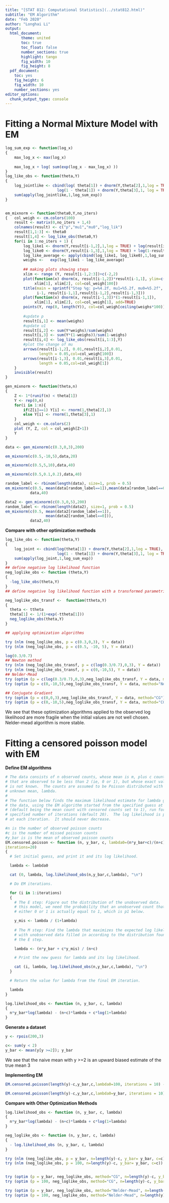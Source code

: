 ```yaml
---
title: "[STAT 812: Computational Statistics](../stat812.html)"
subtitle: "EM Algorithm"
date: "Feb 2020"
author: "Longhai Li"
output:
  html_document:
       theme: united
       toc: true
       toc_float: false
       number_sections: true
       highlight: tango
       fig_width: 10
       fig_height: 8
  pdf_document:
    toc: yes
    fig_height: 6
    fig_width: 10
    number_sections: yes
editor_options: 
  chunk_output_type: console
---
```


# Fitting a Normal Mixture Model with EM
```r
log_sum_exp <- function(log_x)
{
    max_log_x <- max(log_x)
    
    max_log_x + log( sum(exp(log_x - max_log_x) ))
}
log_like_obs <- function(theta,Y)
{
    log_jointlike <- cbind(log( theta[1]) + dnorm(Y,theta[2],1,log = TRUE),
                       log(1 - theta[1]) + dnorm(Y,theta[3],1, log = TRUE))
    sum(apply(log_jointlike,1,log_sum_exp))
}


em_mixnorm <- function(theta0,Y,no_iters)
{   col_weigh <- cm.colors(100)
    result <- matrix(0,no_iters + 1,4)
    colnames(result) <- c("p","mu1","mu0","log_lik")
    result[1,1:3] <- theta0
    result[1,4] <- log_like_obs(theta0,Y)
    for(i in 1:no_iters + 1) {
        log_like1 <- dnorm(Y,result[i-1,2],1,log = TRUE) + log(result[i-1,1])
        log_like0 <- dnorm(Y,result[i-1,3],1,log = TRUE) + log(1-result[i-1,1])
        log_like_average <- apply(cbind(log_like1, log_like0),1,log_sum_exp)
        weighs <-   exp(log_like1 - log_like_average)
        
        ## making plots showing steps
        xlim <- range (Y, result[i-1,2:3])+c(-2,2)
        plot(function(x) dnorm(x, result[i-1,2])*result[i-1,1], ylim=c(0,0.4), 
             xlim[1], xlim[2], col=col_weigh[100])
        title(main = sprintf("Step %g: p=%4.2f, mu1=%5.2f, mu0=%5.2f",
              i-1, result[i-1,1],result[i-1,2],result[i-1,3]))
        plot(function(x) dnorm(x, result[i-1,3])*(1-result[i-1,1]),
             xlim[1], xlim[2], col=col_weigh[1], add=TRUE)
        points(Y, rep(0, length(Y)), col=col_weigh[ceiling(weighs*100)] )
        
        #update p
        result[i,1] <- mean(weighs)
        #update u1
        result[i,2] <- sum(Y*weighs)/sum(weighs)
        result[i,3] <- sum(Y*(1-weighs))/sum(1-weighs)
        result[i,4] <- log_like_obs(result[i,1:3],Y)
        #plot the change of mu
        arrows(result[i-1,2], 0.01,result[i,2],0.01,
               length = 0.05,col=col_weigh[100])
        arrows(result[i-1,3], 0.01,result[i,3],0.01,
               length = 0.05,col=col_weigh[1])
    }
    invisible(result)
}
```


```r
gen_mixnorm <- function(theta,n)
{
    Z <- 1*(runif(n) < theta[1])
    Y <- rep(0,n)
    for(i in 1:n){
        if(Z[i]==1) Y[i] <- rnorm(1,theta[2],1)
        else Y[i] <- rnorm(1,theta[3],1)
    }
    col_weigh <- cm.colors(2)
    plot (Y, Z, col = col_weigh[Z+1])
    Y
}

```
```r
data <- gen_mixnorm(c(0.3,0,3),200)
```


```r
em_mixnorm(c(0.5,-10,5),data,20)
```


```r
em_mixnorm(c(0.5,5,10),data,40)
```


```r
em_mixnorm(c(0.5,0.1,0.2),data,40)
```


```r
random_label <- rbinom(length(data), size=1, prob = 0.5)
em_mixnorm(c(0.5, mean(data[random_label==1]),mean(data[random_label==0])),
           data,40)

```

```r
data2 <- gen_mixnorm(c(0.3,0,5),200)
random_label <- rbinom(length(data2), size=1, prob = 0.5)
em_mixnorm(c(0.5, mean(data2[random_label==1]),
                  mean(data2[random_label==0])),
           data2,40)

```


**Compare with other optimization methods**

```r
log_like_obs <- function(theta,Y)
{
    log_joint <- cbind(log(theta[1]) + dnorm(Y,theta[2],1,log = TRUE),
                       log(1 - theta[1]) + dnorm(Y,theta[3],1, log = TRUE))
    sum(apply(log_joint,1,log_sum_exp))
}
## define negative log likelihood function
neg_loglike_obs <- function (theta,Y)
{
  -log_like_obs(theta,Y)
}
## define negative log likelihood function with a transformed parametrization

neg_loglike_obs_transf <-  function(ttheta,Y)
{
  theta <- ttheta
  theta[1] <- 1/(1+exp(-ttheta[1]))
  neg_loglike_obs(theta,Y)
}

## applying optimization algorithms

try (nlm (neg_loglike_obs, p = c(0.3,0,3), Y = data))
try (nlm (neg_loglike_obs, p = c(0.5, -10, 5), Y = data))

log(0.3/0.7)
## Newton method
try (nlm (neg_loglike_obs_transf, p = c(log(0.3/0.7),0,3), Y = data))
try (nlm (neg_loglike_obs_transf, p = c(0,-10,5), Y = data))
## Nelder-Mead
try (optim (p = c(log(0.3/0.7),0,3),neg_loglike_obs_transf, Y = data, method="Nelder-Mead"))
try (optim (p = c(0,-10,5),neg_loglike_obs_transf, Y = data, method="Nelder-Mead"))

## Conjugate Gradient
try (optim (p = c(0,0,3),neg_loglike_obs_transf, Y = data, method="CG"))
try (optim (p = c(0,-10,5),neg_loglike_obs_transf, Y = data, method="CG"))


```

We see that these optimization algorithms applied to the observed log likelihood are more fragile when the initial values are not well chosen. Nelder-mead algorithm is more stable. 

# Fitting a censored poisson model with EM

**Define EM algorithms**
```r
# The data consists of n observed counts, whose mean is m, plus c counts
# that are observed to be less than 2 (ie, 0 or 1), but whose exact value
# is not known.  The counts are assumed to be Poisson distributed with 
# unknown mean, lambda.  
#
# The function below finds the maximum likelihood estimate for lambda given
# the data, using the EM algorithm started from the specified guess at lambda
# (default being the mean count with censored counts set to 1), run for the
# specified number of iterations (default 20).  The log likelihood is printed 
# at each iteration.  It should never decrease.

#n is the number of observed poisson counts
#c is the number of missed poisson counts
#y_bar is is the mean of observed poisson counts
EM.censored.poisson <- function (n, y_bar, c, lambda0=(n*y_bar+c)/(n+c),
iterations=20)
{
  # Set initial guess, and print it and its log likelihood.

  lambda <- lambda0

  cat (0, lambda, log.likelihood_obs(n,y_bar,c,lambda), "\n")

  # Do EM iterations.

  for (i in 1:iterations)
  {
    # The E step: Figure out the distribution of the unobserved data.  For 
    # this model, we need the probability that an unobserved count that is 
    # either 0 or 1 is actually equal to 1, which is p1 below.

    y_mis <- lambda / (1+lambda)
    
    # The M step: Find the lambda that maximizes the expected log likelihood
    # with unobserved data filled in according to the distribution found in
    # the E step.

    lambda <- (n*y_bar + c*y_mis) / (n+c)

    # Print the new guess for lambda and its log likelihood.

    cat (i, lambda, log.likelihood_obs(n,y_bar,c,lambda), "\n")
  }

  # Return the value for lambda from the final EM iteration.

  lambda
}

log.likelihood_obs <- function (n, y_bar, c, lambda)
{
  n*y_bar*log(lambda) - (n+c)*lambda + c*log(1+lambda)
}
```

**Generate a dataset**

```r
y <- rpois(200,3)

c<- sum(y < 2)
y_bar <- mean(y[y >=2]); y_bar

```

We see that the naive mean with y >=2 is an upward biased estimate of the true mean 3

**Implementing EM**

```r
EM.censored.poisson(length(y)-c,y_bar,c,lambda0=100, iterations = 10) -> lambda.em

EM.censored.poisson(length(y)-c,y_bar,c,lambda0=y_bar, iterations = 10) -> lambda.em
```

**Compare with Other Optimization Methods**


```r
log.likelihood_obs <- function (n, y_bar, c, lambda)
{
  n*y_bar*log(lambda) - (n+c)*lambda + c*log(1+lambda)
}

neg_loglike_obs <- function (n, y_bar, c, lambda)
{
  - log.likelihood_obs (n, y_bar, c, lambda)
}

try (nlm (neg_loglike_obs, p = y_bar, n=length(y)-c, y_bar= y_bar, c=c))
try (nlm (neg_loglike_obs, p = 100, n=length(y)-c, y_bar= y_bar, c=c))


try (optim (p = y_bar, neg_loglike_obs, method="CG", n=length(y)-c, y_bar= y_bar, c=c))
try (optim (p = 100, neg_loglike_obs, method="CG", n=length(y)-c, y_bar= y_bar, c=c))

try (optim (p = y_bar, neg_loglike_obs, method="Nelder-Mead", n=length(y)-c, y_bar= y_bar, c=c))
try (optim (p = 100, neg_loglike_obs, method="Nelder-Mead", n=length(y)-c, y_bar= y_bar, c=c))


```

